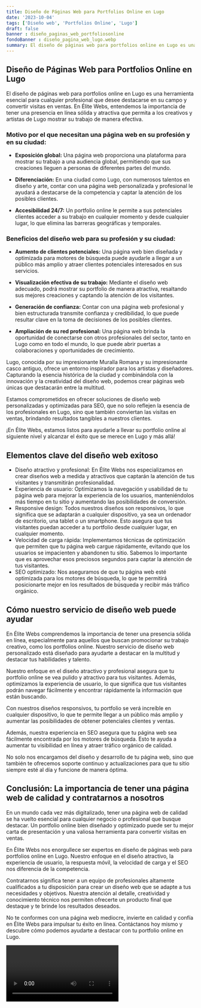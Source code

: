```yaml
---
title: Diseño de Páginas Web para Portfolios Online en Lugo
date: '2023-10-04'
tags: ['Diseño web', 'Portfolios Online', 'Lugo']
draft: false
banner : diseño_paginas_web_portfoliosonline
fondoBanner : diseño_pagina_web_lugo.webp
summary: El diseño de páginas web para portfolios online en Lugo es una herramienta esencial para cualquier profesional que desee destacarse en su campo y convertir visitas en ventas. En Élite Webs, entendemos la importancia de tener una presencia en línea sólida y atractiva que permita a los creativos y artistas de Lugo mostrar su trabajo de manera efectiva.
---
```


## Diseño de Páginas Web para Portfolios Online en Lugo

El diseño de páginas web para portfolios online en Lugo es una herramienta esencial para cualquier profesional que desee destacarse en su campo y convertir visitas en ventas. En Élite Webs, entendemos la importancia de tener una presencia en línea sólida y atractiva que permita a los creativos y artistas de Lugo mostrar su trabajo de manera efectiva.

### Motivo por el que necesitan una página web en su profesión y en su ciudad:

- **Exposición global:** Una página web proporciona una plataforma para mostrar su trabajo a una audiencia global, permitiendo que sus creaciones lleguen a personas de diferentes partes del mundo.

- **Diferenciación:** En una ciudad como Lugo, con numerosos talentos en diseño y arte, contar con una página web personalizada y profesional le ayudará a destacarse de la competencia y captar la atención de los posibles clientes.

- **Accesibilidad 24/7:** Un portfolio online le permite a sus potenciales clientes acceder a su trabajo en cualquier momento y desde cualquier lugar, lo que elimina las barreras geográficas y temporales.

### Beneficios del diseño web para su profesión y su ciudad:

- **Aumento de clientes potenciales:** Una página web bien diseñada y optimizada para motores de búsqueda puede ayudarle a llegar a un público más amplio y atraer clientes potenciales interesados en sus servicios.

- **Visualización efectiva de su trabajo:** Mediante el diseño web adecuado, podrá mostrar su portfolio de manera atractiva, resaltando sus mejores creaciones y captando la atención de los visitantes.

- **Generación de confianza:** Contar con una página web profesional y bien estructurada transmite confianza y credibilidad, lo que puede resultar clave en la toma de decisiones de los posibles clientes.

- **Ampliación de su red profesional:** Una página web brinda la oportunidad de conectarse con otros profesionales del sector, tanto en Lugo como en todo el mundo, lo que puede abrir puertas a colaboraciones y oportunidades de crecimiento.

Lugo, conocida por su impresionante Muralla Romana y su impresionante casco antiguo, ofrece un entorno inspirador para los artistas y diseñadores. Capturando la esencia histórica de la ciudad y combinándola con la innovación y la creatividad del diseño web, podemos crear páginas web únicas que destacarán entre la multitud.

Estamos comprometidos en ofrecer soluciones de diseño web personalizadas y optimizadas para SEO, que no solo reflejen la esencia de los profesionales en Lugo, sino que también conviertan las visitas en ventas, brindando resultados tangibles a nuestros clientes.

¡En Élite Webs, estamos listos para ayudarle a llevar su portfolio online al siguiente nivel y alcanzar el éxito que se merece en Lugo y más allá!

<GifSeo />

<Cta />

## Elementos clave del diseño web exitoso 

- Diseño atractivo y profesional: En Élite Webs nos especializamos en crear diseños web a medida y atractivos que captarán la atención de tus visitantes y transmitirán profesionalidad.
- Experiencia de usuario: Optimizamos la navegación y usabilidad de tu página web para mejorar la experiencia de los usuarios, manteniéndolos más tiempo en tu sitio y aumentando las posibilidades de conversión.
- Responsive design: Todos nuestros diseños son responsivos, lo que significa que se adaptarán a cualquier dispositivo, ya sea un ordenador de escritorio, una tablet o un smartphone. Esto asegura que tus visitantes puedan acceder a tu portfolio desde cualquier lugar, en cualquier momento.
- Velocidad de carga rápida: Implementamos técnicas de optimización que permiten que tu página web cargue rápidamente, evitando que los usuarios se impacienten y abandonen tu sitio. Sabemos lo importante que es aprovechar esos preciosos segundos para captar la atención de tus visitantes.
- SEO optimizado: Nos aseguramos de que tu página web esté optimizada para los motores de búsqueda, lo que te permitirá posicionarte mejor en los resultados de búsqueda y recibir más tráfico orgánico.

## Cómo nuestro servicio de diseño web puede ayudar

En Élite Webs comprendemos la importancia de tener una presencia sólida en línea, especialmente para aquellos que buscan promocionar su trabajo creativo, como los portfolios online. Nuestro servicio de diseño web personalizado está diseñado para ayudarte a destacar en la multitud y destacar tus habilidades y talento.

Nuestro enfoque en el diseño atractivo y profesional asegura que tu portfolio online se vea pulido y atractivo para tus visitantes. Además, optimizamos la experiencia de usuario, lo que significa que tus visitantes podrán navegar fácilmente y encontrar rápidamente la información que están buscando.

Con nuestros diseños responsivos, tu portfolio se verá increíble en cualquier dispositivo, lo que te permite llegar a un público más amplio y aumentar las posibilidades de obtener potenciales clientes y ventas.

Además, nuestra experiencia en SEO asegura que tu página web sea fácilmente encontrada por los motores de búsqueda. Esto te ayuda a aumentar tu visibilidad en línea y atraer tráfico orgánico de calidad.

No solo nos encargamos del diseño y desarrollo de tu página web, sino que también te ofrecemos soporte continuo y actualizaciones para que tu sitio siempre esté al día y funcione de manera óptima.

## Conclusión: La importancia de tener una página web de calidad y contratarnos a nosotros

En un mundo cada vez más digitalizado, tener una página web de calidad se ha vuelto esencial para cualquier negocio o profesional que busque destacar. Un portfolio online bien diseñado y optimizado puede ser tu mejor carta de presentación y una valiosa herramienta para convertir visitas en ventas.

En Élite Webs nos enorgullece ser expertos en diseño de páginas web para portfolios online en Lugo. Nuestro enfoque en el diseño atractivo, la experiencia de usuario, la respuesta móvil, la velocidad de carga y el SEO nos diferencia de la competencia.

Contratarnos significa tener a un equipo de profesionales altamente cualificados a tu disposición para crear un diseño web que se adapte a tus necesidades y objetivos. Nuestra atención al detalle, creatividad y conocimiento técnico nos permiten ofrecerte un producto final que destaque y te brinde los resultados deseados.

No te conformes con una página web mediocre, invierte en calidad y confía en Élite Webs para impulsar tu éxito en línea. Contáctanos hoy mismo y descubre cómo podemos ayudarte a destacar con tu portfolio online en Lugo.

<Video />

<CtaBot job='Portfolios Online' city='Lugo'/>

<Gmaps query='Lugo+españa+maps' />